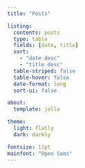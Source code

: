 ```yaml
---
title: "Posts"

listing:
  contents: posts
  type: table
  fields: [date, title]
  sort:
    - "date desc"
    - "title desc"
  table-striped: false
  table-hover: false
  date-format: long
  sort-ui: false

about:
  template: jolla

theme:
  light: flatly
  dark: darkly

fontsize: 11pt
mainfont: "Open Sans"
---
```

